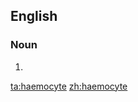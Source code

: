 ==English==

===Noun===
{{en-noun}}

# {{alternative spelling of|[[hemocyte]]}}

[[ta:haemocyte]]
[[zh:haemocyte]]